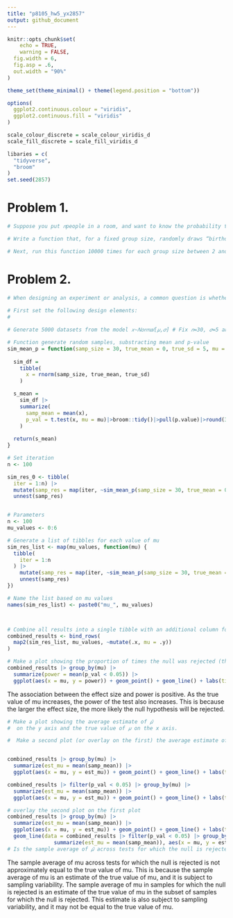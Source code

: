 ```yaml
---
title: "p8105_hw5_yx2857"
output: github_document
---
```


```r
knitr::opts_chunk$set(
	echo = TRUE,
	warning = FALSE,
  fig.width = 6,
  fig.asp = .6,
  out.width = "90%"
)

theme_set(theme_minimal() + theme(legend.position = "bottom"))

options(
  ggplot2.continuous.colour = "viridis",
  ggplot2.continuous.fill = "viridis"
)

scale_colour_discrete = scale_colour_viridis_d
scale_fill_discrete = scale_fill_viridis_d
```

```r
libaries = c(
  "tidyverse",
  "broom"
)
set.seed(2857)
```

# Problem 1. 
```r
# Suppose you put 𝑛people in a room, and want to know the probability that at least two people share a birthday. For simplicity, we’ll assume there are no leap years (i.e. there are only 365 days) and that birthdays are uniformly distributed over the year (which is actually not the case).

# Write a function that, for a fixed group size, randomly draws “birthdays” for each person; checks whether there are duplicate birthdays in the group; and returns TRUE or FALSE based on the result.

# Next, run this function 10000 times for each group size between 2 and 50. For each group size, compute the probability that at least two people in the group will share a birthday by averaging across the 10000 simulation runs. Make a plot showing the probability as a function of group size, and comment on your results.


```

# Problem 2.  

```r
# When designing an experiment or analysis, a common question is whether it is likely that a true effect will be detected – put differently, whether a false null hypothesis will be rejected. The probability that a false null hypothesis is rejected is referred to as power, and it depends on several factors, including: the sample size; the effect size; and the error variance. In this problem, you will conduct a simulation to explore power in a one-sample t-test.
 
# First set the following design elements:
# 

# Generate 5000 datasets from the model 𝑥∼𝑁𝑜𝑟𝑚𝑎𝑙[𝜇,𝜎] # Fix 𝑛=30, 𝜎=5 and Set 𝜇=0

# Function generate random samples, substracting mean and p-value
sim_mean_p = function(samp_size = 30, true_mean = 0, true_sd = 5, mu = 0) {
  
  sim_df = 
    tibble(
      x = rnorm(samp_size, true_mean, true_sd)
    )

  s_mean = 
    sim_df |> 
    summarize(
      samp_mean = mean(x),
      p_val = t.test(x, mu = mu)|>broom::tidy()|>pull(p.value)|>round(3)
    )
  
  return(s_mean)
}

# Set iteration
n <- 100

sim_res_0 <- tibble(
  iter = 1:n) |> 
  mutate(samp_res = map(iter, ~sim_mean_p(samp_size = 30, true_mean = 0, true_sd = 5, mu = 0))) |> 
  unnest(samp_res) 


# Parameters
n <- 100
mu_values <- 0:6

# Generate a list of tibbles for each value of mu
sim_res_list <- map(mu_values, function(mu) {
  tibble(
    iter = 1:n
  ) |> 
    mutate(samp_res = map(iter, ~sim_mean_p(samp_size = 30, true_mean = mu, true_sd = 5, mu = mu))) |> 
    unnest(samp_res)
})

# Name the list based on mu values
names(sim_res_list) <- paste0("mu_", mu_values)



# Combine all results into a single tibble with an additional column for `mu`
combined_results <- bind_rows(
  map2(sim_res_list, mu_values, ~mutate(.x, mu = .y))
)


```


```r
# Make a plot showing the proportion of times the null was rejected (the power of the test) on the y axis and the true value of mu on the x axis. Describe the association between effect size and power.
combined_results |> group_by(mu) |>
  summarize(power = mean(p_val < 0.05)) |> 
  ggplot(aes(x = mu, y = power)) + geom_point() + geom_line() + labs(title = "Power of the test", x = "True value of mu", y = "Proportion of times the null was rejected")
```
The association between the effect size and power is positive. As the true value of mu increases, the power of the test also increases. This is because the larger the effect size, the more likely the null hypothesis will be rejected.  

```r
# Make a plot showing the average estimate of 𝜇̂ 
#  on the y axis and the true value of 𝜇 on the x axis. 

#  Make a second plot (or overlay on the first) the average estimate of 𝜇̂ only in samples for which the null was rejected on the y axis and the true value of 𝜇 on the x axis. Is the sample average of 𝜇̂ across tests for which the null is rejected approximately equal to the true value of 𝜇? Why or why not?


combined_results |> group_by(mu) |>
  summarize(est_mu = mean(samp_mean)) |> 
  ggplot(aes(x = mu, y = est_mu)) + geom_point() + geom_line() + labs(title = "Average estimate of mu", x = "True value of mu", y = "Average estimate of mu")

combined_results |> filter(p_val < 0.05) |> group_by(mu) |>
  summarize(est_mu = mean(samp_mean)) |> 
  ggplot(aes(x = mu, y = est_mu)) + geom_point() + geom_line() + labs(title = "Average estimate of mu in samples for which the null was rejected", x = "True value of mu", y = "Average estimate of mu")

# overlay the second plot on the first plot
combined_results |> group_by(mu) |>
  summarize(est_mu = mean(samp_mean)) |> 
  ggplot(aes(x = mu, y = est_mu)) + geom_point() + geom_line() + labs(title = "Average estimate of mu and average estimate of the null-rejected", x = "True value of mu", y = "Average estimate of mu") + 
  geom_line(data = combined_results |> filter(p_val < 0.05) |> group_by(mu) |>
               summarize(est_mu = mean(samp_mean)), aes(x = mu, y = est_mu), color = "red")
# Is the sample average of 𝜇̂ across tests for which the null is rejected approximately equal to the true value of 𝜇? Why or why not?
```
The sample average of mu across tests for which the null is rejected is not approximately equal to the true value of mu. This is because the sample average of mu is an estimate of the true value of mu, and it is subject to sampling variability. The sample average of mu in samples for which the null is rejected is an estimate of the true value of mu in the subset of samples for which the null is rejected. This estimate is also subject to sampling variability, and it may not be equal to the true value of mu.  



